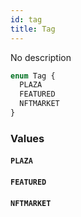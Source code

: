 ```yaml
---
id: tag
title: Tag
---
```



No description


```graphql
enum Tag {
  PLAZA
  FEATURED
  NFTMARKET
}
```


### Values

#### `PLAZA` 




#### `FEATURED` 




#### `NFTMARKET` 






